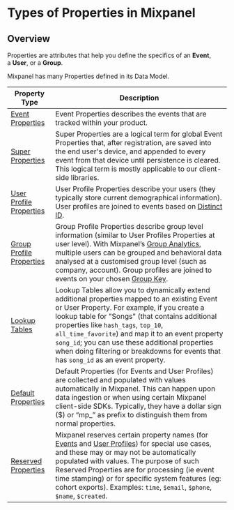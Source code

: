 # Types of Properties in Mixpanel

## Overview
Properties are attributes that help you define the specifics of an **Event**, a **User**, or a **Group**.

Mixpanel has many Properties defined in its Data Model.

| **Property Type** | **Description** |
| ----------------- | --------------- |
| [Event Properties](/docs/data-structure/events-and-properties) | Event Properties describes the events that are tracked within your product. |
| [Super Properties](/docs/tracking-methods/sdks/javascript#super-properties) | Super Properties are a logical term for global Event Properties that, after registration, are saved into the end user's device, and appended to every event from that device until persistence is cleared. This logical term is mostly applicable to our client-side libraries. |
| [User Profile Properties](/docs/data-structure/user-profiles) | User Profile Properties describe your users (they typically store current demographical information). User profiles are joined to events based on [Distinct ID](/docs/tracking-methods/identifying-users#what-is-distinct-id). |
| [Group Profile Properties](/docs/data-structure/group-analytics#group-profiles) | Group Profile Properties describe group level information (similar to User Profiles Properties at user level). With Mixpanel’s [Group Analytics](/docs/data-structure/advanced/group-analytics), multiple users can be grouped and behavioral data analysed at a customised group level (such as company, account). Group profiles are joined to events on your chosen [Group Key](/docs/data-structure/advanced/group-analytics#group-keys-tracked-as-event-properties). |
| [Lookup Tables](/docs/data-structure/lookup-tables) | Lookup Tables allow you to dynamically extend additional properties mapped to an existing Event or User Property. For example, if you create a lookup table for "Songs" (that contains additional properties like `hash_tags`, `top_10`, `all_time_favorite`) and map it to an event property `song_id`; you can use these additional properties when doing filtering or breakdowns for events that has `song_id` as an event property. |
| [Default Properties](/docs/data-structure/property-reference/default-properties) | Default Properties (for Events and User Profiles) are collected and populated with values automatically in Mixpanel. This can happen upon data ingestion or when using certain Mixpanel client-side SDKs. Typically, they have a dollar sign ($) or “mp\_” as prefix to distinguish them from normal properties. |
| [Reserved Properties](/docs/data-structure/property-reference/reserved-properties) | Mixpanel reserves certain property names (for [Events](/docs/data-structure/events-and-properties#reserved-event-properties) and [User Profiles](/docs/data-structure/user-profiles#reserved-user-properties)) for special use cases, and these may or may not be automatically populated with values. The purpose of such Reserved Properties are for processing (ie event time stamping) or for specific system features (eg: cohort exports). Examples: `time`, `$email`, `$phone`, `$name`, `$created`. |
